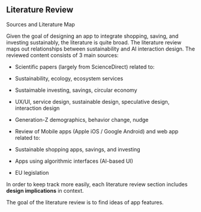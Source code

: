 
```{=mdx}
import Figure from '/src/components/Figure'
import Literature from '/research/images/literature.png'
```
## Literature Review

Sources and Literature Map

Given the goal of designing an app to integrate shopping, saving, and investing sustainably, the literature is quite broad. The literature review maps out relationships between sustainability and AI interaction design. The reviewed content consists of 3 main sources:

-   Scientific papers (largely from ScienceDirect) related to:

-   Sustainability, ecology, ecosystem services

-   Sustaimable investing, savings, circular economy

-   UX/UI, service design, sustainable design, speculative design, interaction design

-   Generation-Z demographics, behavior change, nudge

-   Review of Mobile apps (Apple iOS / Google Android) and web app related to:

-   Sustainable shopping apps, savings, and investing

-   Apps using algorithmic interfaces (AI-based UI)

-   EU legislation

In order to keep track more easily, each literature review section includes **design implications** in context.

The goal of the literature review is to find ideas of app features.

```{=mdx}
<Figure caption="Select example papers from the Literature Review" src={Literature} />
```